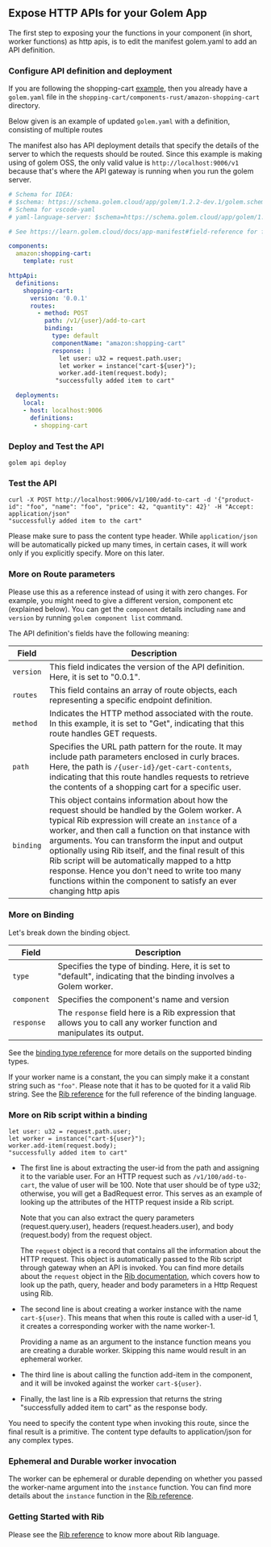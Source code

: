 ## Expose HTTP APIs for your Golem App

The first step to exposing your the functions in your component (in short, worker functions) as http apis,
is to edit the manifest golem.yaml to add an API definition.

### Configure API definition and deployment
If you are following the shopping-cart [example](/invoke/making-custom-apis/create-simple-component),
then you already have a `golem.yaml` file in the `shopping-cart/components-rust/amazon-shopping-cart` directory.

Below given is an example of updated `golem.yaml` with a definition, consisting of multiple routes

The manifest also has API deployment details that specify the details of the server to which the requests should be routed.
Since this example is making using of golem OSS, the only valid value is `http://localhost:9006/v1`
because that's where the API gateway is running when you run the golem server.

```yaml
# Schema for IDEA:
# $schema: https://schema.golem.cloud/app/golem/1.2.2-dev.1/golem.schema.json
# Schema for vscode-yaml
# yaml-language-server: $schema=https://schema.golem.cloud/app/golem/1.2.2-dev.1/golem.schema.json

# See https://learn.golem.cloud/docs/app-manifest#field-reference for field reference

components:
  amazon:shopping-cart:
    template: rust

httpApi:
  definitions:
    shopping-cart:
      version: '0.0.1'
      routes:
        - method: POST
          path: /v1/{user}/add-to-cart
          binding:
            type: default
            componentName: "amazon:shopping-cart"
            response: |
              let user: u32 = request.path.user;
              let worker = instance("cart-${user}");
              worker.add-item(request.body);
             "successfully added item to cart"

  deployments:
    local:
    - host: localhost:9006
      definitions:
       - shopping-cart
```

### Deploy and Test the API

```shell
golem api deploy
```

### Test the API

```shell
curl -X POST http://localhost:9006/v1/100/add-to-cart -d '{"product-id": "foo", "name": "foo", "price": 42, "quantity": 42}' -H "Accept: application/json"
"successfully added item to the cart"
```

Please make sure to pass the content type header. While `application/json` will be automatically picked up many times,
in certain cases, it will work only if you explicitly specify. More on this later.

### More on Route parameters

Please use this as a reference instead of using it with zero changes. For example, you might need to give a different
version, component etc (explained below). You can get the `component` details including `name` and `version`
by running `golem component list` command.

The API definition's fields have the following meaning:

| Field     | Description                                                                                                                                                                                                                                                           |
| --------- | --------------------------------------------------------------------------------------------------------------------------------------------------------------------------------------------------------------------------------------------------------------------- |
| `version` | This field indicates the version of the API definition. Here, it is set to "0.0.1".                                                                                                                                                                                   |
| `routes`  | This field contains an array of route objects, each representing a specific endpoint definition.                                                                                                                                                                      |
| `method`  | Indicates the HTTP method associated with the route. In this example, it is set to "Get", indicating that this route handles GET requests.                                                                                                                            |
| `path`    | Specifies the URL path pattern for the route. It may include path parameters enclosed in curly braces. Here, the path is `/{user-id}/get-cart-contents`, indicating that this route handles requests to retrieve the contents of a shopping cart for a specific user. |
| `binding` | This object contains information about how the request should be handled by the Golem worker. A typical Rib expression will create an `instance` of a worker, and then call a function on that instance with arguments. You can transform the input and output optionally using Rib itself, and the final result of this Rib script will be automatically mapped to a http response. Hence you don't need to write too many functions within the component to satisfy an ever changing http apis |                                                                                                                                                                    |

### More on Binding

Let's break down the binding object.

| Field         | Description                                                                                                                                                                                                                                                                                                                                                                                      |
| ------------- | ------------------------------------------------------------------------------------------------------------------------------------------------------------------------------------------------------------------------------------------------------------------------------------------------------------------------------------------------------------------------------------------------ |
| `type`        | Specifies the type of binding. Here, it is set to "default", indicating that the binding involves a Golem worker.                                                                                                                                                                                                                                                                             |
| `component`   | Specifies the component's name and version                                                                                                                                                                                                                                                                                          |
| `response`    | The `response` field here is a Rib expression that allows you to call any worker function and manipulates its output.                                                                                                                                                                                                                                                                            |

See the [binding type reference](/http-api-definitions/worker-binding-types) for more details on the supported binding types.

If your worker name is a constant, the you can simply make it a constant string such as `"foo"`. Please note that it has to be quoted for it a valid Rib string.
See the [Rib reference](/rib) for the full reference of the binding language.


### More on Rib script within a binding

```rib
let user: u32 = request.path.user;
let worker = instance("cart-${user}");
worker.add-item(request.body);
"successfully added item to cart"
```

* The first line is about extracting the user-id from the path and assigning it to the variable user. For an HTTP request such as `/v1/100/add-to-cart`, the value of user will be 100.
Note that user should be of type u32; otherwise, you will get a BadRequest error. This serves as an example of looking up the attributes of the HTTP request inside a Rib script.

    Note that you can also extract the query parameters (request.query.user), headers (request.headers.user), and body (request.body) from the request object.

    The `request` object is a record that contains all the information about the HTTP request.
    This object is automatically passed to the Rib script through gateway when an API is invoked.
    You can find more details about the `request` object in the [Rib documentation](/rib#http-request-input-and-field-selection),
    which covers how to look up the path, query, header and body parameters in a Http Request using Rib.

* The second line is about creating a worker instance with the name `cart-${user}`.
  This means that when this route is called with a user-id 1, it creates a corresponding worker with the name worker-1.

  Providing a name as an argument to the instance function means you are creating a durable worker.
Skipping this name would result in an ephemeral worker.

* The third line is about calling the function add-item in the component, and it will be invoked against the worker `cart-${user}`.

* Finally, the last line is a Rib expression that returns the string "successfully added item to cart" as the response body.

You need to specify the content type when invoking this route, since the final result is a primitive.
The content type defaults to application/json for any complex types.


### Ephemeral and Durable worker invocation

The worker can be ephemeral or durable depending on whether you passed the worker-name argument into the `instance` function.
You can find more details about the `instance` function in the [Rib reference](/rib).

### Getting Started with Rib
Please see the [Rib reference](/rib) to know more about Rib language.
